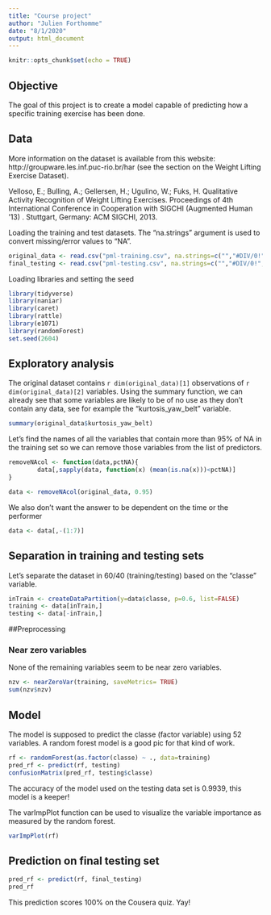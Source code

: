 ```yaml
---
title: "Course project"
author: "Julien Forthomme"
date: "8/1/2020"
output: html_document
---
```


```r
knitr::opts_chunk$set(echo = TRUE)
```

## Objective

The goal of this project is to create a model capable of predicting how a specific training exercise has been done.

## Data

More information on the dataset is available from this website: http://groupware.les.inf.puc-rio.br/har (see the section on the Weight Lifting Exercise Dataset).

Velloso, E.; Bulling, A.; Gellersen, H.; Ugulino, W.; Fuks, H. Qualitative Activity Recognition of Weight Lifting Exercises. Proceedings of 4th International Conference in Cooperation with SIGCHI (Augmented Human '13) . Stuttgart, Germany: ACM SIGCHI, 2013.

Loading the training and test datasets. The "na.strings" argument is used to convert missing/error values to "NA". 

```r
original_data <- read.csv("pml-training.csv", na.strings=c("","#DIV/0!", "NA"), header=TRUE)
final_testing <- read.csv("pml-testing.csv", na.strings=c("","#DIV/0!", "NA"), header=TRUE)
```

Loading libraries and setting the seed

```r
library(tidyverse)
library(naniar)
library(caret)
library(rattle)
library(e1071)
library(randomForest)
set.seed(2604)
```

## Exploratory analysis

The original dataset contains `r dim(original_data)[1]` observations of `r dim(original_data)[2]` variables. 
Using the summary function, we can already see that some variables are likely to be of no use as they don't contain any data, see for example the "kurtosis_yaw_belt" variable.

```r
summary(original_data$kurtosis_yaw_belt)
```

Let's find the names of all the variables that contain more than 95% of NA in the training set so we can remove those variables from the list of predictors.

```r
removeNAcol <- function(data,pctNA){
        data[,sapply(data, function(x) (mean(is.na(x)))<pctNA)]
}

data <- removeNAcol(original_data, 0.95)
```

We also don't want the answer to be dependent on the time or the performer

```r
data <- data[,-(1:7)]
```

## Separation in training and testing sets

Let's separate the dataset in 60/40 (training/testing) based on the "classe" variable.
 
```r
inTrain <- createDataPartition(y=data$classe, p=0.6, list=FALSE)
training <- data[inTrain,]
testing <- data[-inTrain,]
```

##Preprocessing

### Near zero variables

None of the remaining variables seem to be near zero variables.

```r
nzv <- nearZeroVar(training, saveMetrics= TRUE)
sum(nzv$nzv)
```


## Model

The model is supposed to predict the classe (factor variable) using 52 variables. A random forest model is a good pic for that kind of work.

```r
rf <- randomForest(as.factor(classe) ~ ., data=training)
pred_rf <- predict(rf, testing)
confusionMatrix(pred_rf, testing$classe)
```

The accuracy of the model used on the testing data set is 0.9939, this model is a keeper!

The varImpPlot function can be used to visualize the variable importance as measured by the random forest.

```r
varImpPlot(rf)
```


## Prediction on final testing set

```r
pred_rf <- predict(rf, final_testing)
pred_rf
```

This prediction scores 100% on the Cousera quiz. Yay!